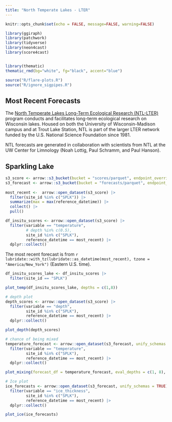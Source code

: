 ```yaml
---
title: "North Temperate Lakes - LTER"
---
```


```r
knitr::opts_chunk$set(echo = FALSE, message=FALSE, warning=FALSE)
```


```r
library(ggiraph)
library(patchwork)
library(tidyverse)
library(neon4cast)
library(score4cast)


library(thematic)
thematic_rmd(bg="white", fg="black", accent="blue")

source("R/flare-plots.R")
source("R/ignore_sigpipes.R")
```


## Most Recent Forecasts 

The [North Temperate Lakes Long-Term Ecological Research (NTL-LTER)](https://lter.limnology.wisc.edu) program conducts and facilitates long-term ecological research on Wisconsin lakes. Housed on both the University of Wisconsin-Madison campus and at Trout Lake Station, NTL is part of the larger LTER network funded by the U.S. National Science Foundation since 1981.

NTL forecasts are generated in collaboration with scientists from NTL at the UW Center for Limnology (Noah Lottig, Paul Schramm, and Paul Hanson).

::: panel-tabset

## Sparkling Lake

```r
s3_score <- arrow::s3_bucket(bucket = "scores/parquet", endpoint_override = "s3.flare-forecast.org", anonymous = TRUE)
s3_forecast <- arrow::s3_bucket(bucket = "forecasts/parquet", endpoint_override = "s3.flare-forecast.org", anonymous = TRUE)
  
most_recent <-  arrow::open_dataset(s3_score) |> 
  filter(site_id %in% c("SPLK")) |> 
  summarize(max = max(reference_datetime)) |> 
  collect() |> 
  pull()

df_insitu_scores <- arrow::open_dataset(s3_score) |>
  filter(variable == "temperature",
         # depth %in% c(0.5),
         site_id %in% c("SPLK"),
         reference_datetime == most_recent) |>
  dplyr::collect()
```

The most recent forecast is from `r lubridate::with_tz(lubridate::as_datetime(most_recent), tzone = "America/New_York")` (Eastern U.S. time).

```r
df_insitu_scores_lake <- df_insitu_scores |> 
  filter(site_id == "SPLK")

plot_temp(df_insitu_scores_lake, depths = c(1,8)) 
```

```r
# depth plot
depth_scores <- arrow::open_dataset(s3_score) |> 
  filter(variable == "depth",
         site_id %in% c("SPLK"),
         reference_datetime == most_recent) |> 
  dplyr::collect()

plot_depth(depth_scores) 
```

```r
# chance of being mixed
temperature_forecast <- arrow::open_dataset(s3_forecast, unify_schemas = FALSE) |> 
  filter(variable == "temperature",
         site_id %in% c("SPLK"),
         reference_datetime == most_recent) |> 
  dplyr::collect() 

plot_mixing(forecast_df = temperature_forecast, eval_depths = c(1, 8), use_density = T, threshold = 0.1)

```

```r
# Ice plot
ice_forecasts <- arrow::open_dataset(s3_forecast, unify_schemas = TRUE) |> 
  filter(variable == "ice_thickness",
         site_id %in% c("SPLK"),
         reference_datetime == most_recent) |> 
  dplyr::collect()

plot_ice(ice_forecasts)
```
:::
